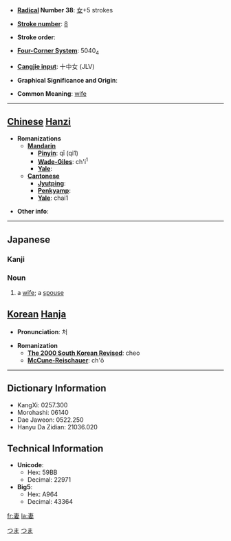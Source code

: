 * '''[[Wiktionary:Chinese radical index| Radical]] Number 38''': [[Wiktionary:Chinese radical index 女|女]]+5 strokes

* '''[[Wiktionary:Chinese total strokes index|Stroke number]]''': [[Wiktionary:Chinese total strokes index 8|8]]

* '''Stroke order''': 

* '''[[Wiktionary:Chinese four corner index|Four-Corner System]]''': 5040<sub>4</sub>

* '''[[Wiktionary:Chinese Cangjie index|Cangjie input]]''': 十中女 (JLV)

* '''Graphical Significance and Origin''': 

* '''Common Meaning''': [[wife]]

----

== [[Chinese]] [[Hanzi]] ==

* '''Romanizations'''
** '''[[Mandarin]]'''
*** '''[[Pinyin]]''': qī (qi1)
*** '''[[Wade-Giles]]''': ch'i<sup>1</sup>
*** '''[[Yale]]''': 
** '''[[Cantonese]]'''
*** '''[[Jyutping]]''':
*** '''[[Penkyamp]]''': 
*** '''[[Yale]]''': chai1

* '''Other info''': 

----

== Japanese ==
[[Category:1000_Japanese_basic_words|つま]]
[[Category:Japanese language|つま]]
=== Kanji ===
{{kanji
|[[さい]] (sai)
|[[つま]] (tsuma), [[めあわせる]] (meawaseru)
}}

=== Noun ===
{{janoun|つま|tsuma}}
#a [[wife]]; a [[spouse]]

== [[Korean]] [[Hanja]] ==

* '''Pronunciation''': 처

* '''Romanization'''
** '''[[The 2000 South Korean Revised Romanization|The 2000 South Korean Revised]]''': cheo
** '''[[McCune-Reischauer]]''': ch'ŏ

----

== Dictionary Information ==

* KangXi: 0257.300
* Morohashi: 06140
* Dae Jaweon: 0522.250
* Hanyu Da Zidian: 21036.020

== Technical Information ==

* '''Unicode''':
** Hex: 59BB
** Decimal: 22971
* '''Big5''':
** Hex: A964
** Decimal: 43364

[[fr:妻]]
[[la:妻]]